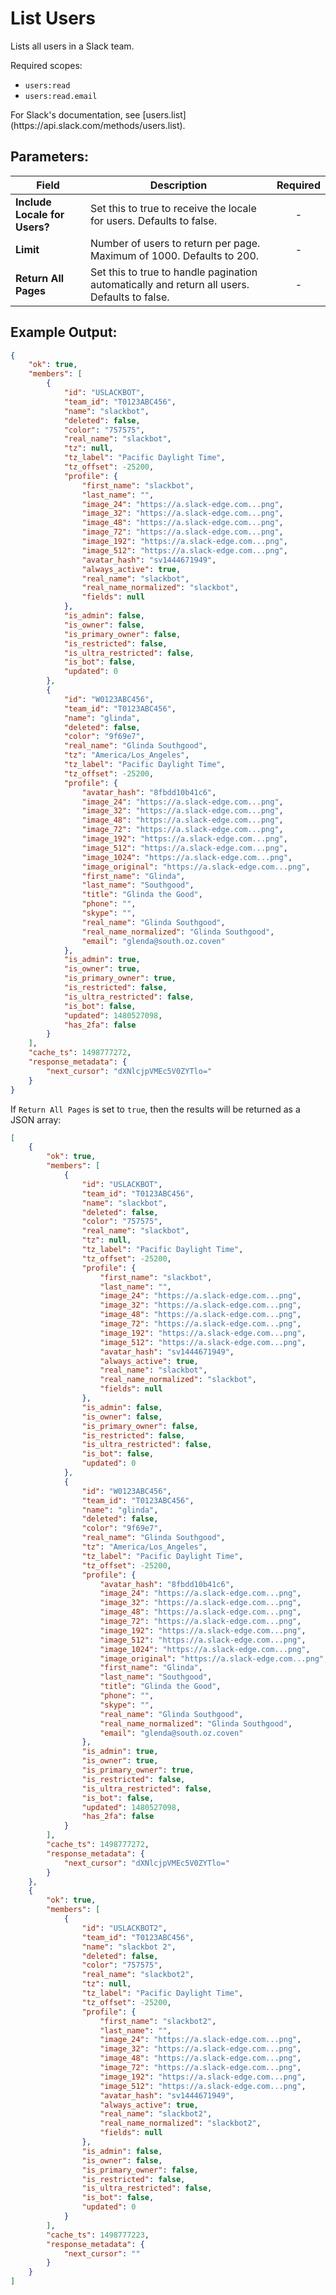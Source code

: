 
# List Users

Lists all users in a Slack team.

Required scopes:

-   `users:read`
-   `users:read.email`

<Callout type="info">
	For Slack's documentation, see
	[users.list](https://api.slack.com/methods/users.list).
</Callout>

## Parameters:

| Field                         | Description                                                                                  | Required |
| ----------------------------- | -------------------------------------------------------------------------------------------- | :------: |
| **Include Locale for Users?** | Set this to true to receive the locale for users. Defaults to false.                         |    -     |
| **Limit**                     | Number of users to return per page. Maximum of 1000. Defaults to 200.                        |    -     |
| **Return All Pages**          | Set this to true to handle pagination automatically and return all users. Defaults to false. |    -     |

## Example Output:

```json
{
	"ok": true,
	"members": [
		{
			"id": "USLACKBOT",
			"team_id": "T0123ABC456",
			"name": "slackbot",
			"deleted": false,
			"color": "757575",
			"real_name": "slackbot",
			"tz": null,
			"tz_label": "Pacific Daylight Time",
			"tz_offset": -25200,
			"profile": {
				"first_name": "slackbot",
				"last_name": "",
				"image_24": "https://a.slack-edge.com...png",
				"image_32": "https://a.slack-edge.com...png",
				"image_48": "https://a.slack-edge.com...png",
				"image_72": "https://a.slack-edge.com...png",
				"image_192": "https://a.slack-edge.com...png",
				"image_512": "https://a.slack-edge.com...png",
				"avatar_hash": "sv1444671949",
				"always_active": true,
				"real_name": "slackbot",
				"real_name_normalized": "slackbot",
				"fields": null
			},
			"is_admin": false,
			"is_owner": false,
			"is_primary_owner": false,
			"is_restricted": false,
			"is_ultra_restricted": false,
			"is_bot": false,
			"updated": 0
		},
		{
			"id": "W0123ABC456",
			"team_id": "T0123ABC456",
			"name": "glinda",
			"deleted": false,
			"color": "9f69e7",
			"real_name": "Glinda Southgood",
			"tz": "America/Los_Angeles",
			"tz_label": "Pacific Daylight Time",
			"tz_offset": -25200,
			"profile": {
				"avatar_hash": "8fbdd10b41c6",
				"image_24": "https://a.slack-edge.com...png",
				"image_32": "https://a.slack-edge.com...png",
				"image_48": "https://a.slack-edge.com...png",
				"image_72": "https://a.slack-edge.com...png",
				"image_192": "https://a.slack-edge.com...png",
				"image_512": "https://a.slack-edge.com...png",
				"image_1024": "https://a.slack-edge.com...png",
				"image_original": "https://a.slack-edge.com...png",
				"first_name": "Glinda",
				"last_name": "Southgood",
				"title": "Glinda the Good",
				"phone": "",
				"skype": "",
				"real_name": "Glinda Southgood",
				"real_name_normalized": "Glinda Southgood",
				"email": "glenda@south.oz.coven"
			},
			"is_admin": true,
			"is_owner": true,
			"is_primary_owner": true,
			"is_restricted": false,
			"is_ultra_restricted": false,
			"is_bot": false,
			"updated": 1480527098,
			"has_2fa": false
		}
	],
	"cache_ts": 1498777272,
	"response_metadata": {
		"next_cursor": "dXNlcjpVMEc5V0ZYTlo="
	}
}
```

If `Return All Pages` is set to `true`, then the results will be returned as a JSON array:

```json
[
	{
		"ok": true,
		"members": [
			{
				"id": "USLACKBOT",
				"team_id": "T0123ABC456",
				"name": "slackbot",
				"deleted": false,
				"color": "757575",
				"real_name": "slackbot",
				"tz": null,
				"tz_label": "Pacific Daylight Time",
				"tz_offset": -25200,
				"profile": {
					"first_name": "slackbot",
					"last_name": "",
					"image_24": "https://a.slack-edge.com...png",
					"image_32": "https://a.slack-edge.com...png",
					"image_48": "https://a.slack-edge.com...png",
					"image_72": "https://a.slack-edge.com...png",
					"image_192": "https://a.slack-edge.com...png",
					"image_512": "https://a.slack-edge.com...png",
					"avatar_hash": "sv1444671949",
					"always_active": true,
					"real_name": "slackbot",
					"real_name_normalized": "slackbot",
					"fields": null
				},
				"is_admin": false,
				"is_owner": false,
				"is_primary_owner": false,
				"is_restricted": false,
				"is_ultra_restricted": false,
				"is_bot": false,
				"updated": 0
			},
			{
				"id": "W0123ABC456",
				"team_id": "T0123ABC456",
				"name": "glinda",
				"deleted": false,
				"color": "9f69e7",
				"real_name": "Glinda Southgood",
				"tz": "America/Los_Angeles",
				"tz_label": "Pacific Daylight Time",
				"tz_offset": -25200,
				"profile": {
					"avatar_hash": "8fbdd10b41c6",
					"image_24": "https://a.slack-edge.com...png",
					"image_32": "https://a.slack-edge.com...png",
					"image_48": "https://a.slack-edge.com...png",
					"image_72": "https://a.slack-edge.com...png",
					"image_192": "https://a.slack-edge.com...png",
					"image_512": "https://a.slack-edge.com...png",
					"image_1024": "https://a.slack-edge.com...png",
					"image_original": "https://a.slack-edge.com...png",
					"first_name": "Glinda",
					"last_name": "Southgood",
					"title": "Glinda the Good",
					"phone": "",
					"skype": "",
					"real_name": "Glinda Southgood",
					"real_name_normalized": "Glinda Southgood",
					"email": "glenda@south.oz.coven"
				},
				"is_admin": true,
				"is_owner": true,
				"is_primary_owner": true,
				"is_restricted": false,
				"is_ultra_restricted": false,
				"is_bot": false,
				"updated": 1480527098,
				"has_2fa": false
			}
		],
		"cache_ts": 1498777272,
		"response_metadata": {
			"next_cursor": "dXNlcjpVMEc5V0ZYTlo="
		}
	},
	{
		"ok": true,
		"members": [
			{
				"id": "USLACKBOT2",
				"team_id": "T0123ABC456",
				"name": "slackbot 2",
				"deleted": false,
				"color": "757575",
				"real_name": "slackbot2",
				"tz": null,
				"tz_label": "Pacific Daylight Time",
				"tz_offset": -25200,
				"profile": {
					"first_name": "slackbot2",
					"last_name": "",
					"image_24": "https://a.slack-edge.com...png",
					"image_32": "https://a.slack-edge.com...png",
					"image_48": "https://a.slack-edge.com...png",
					"image_72": "https://a.slack-edge.com...png",
					"image_192": "https://a.slack-edge.com...png",
					"image_512": "https://a.slack-edge.com...png",
					"avatar_hash": "sv1444671949",
					"always_active": true,
					"real_name": "slackbot2",
					"real_name_normalized": "slackbot2",
					"fields": null
				},
				"is_admin": false,
				"is_owner": false,
				"is_primary_owner": false,
				"is_restricted": false,
				"is_ultra_restricted": false,
				"is_bot": false,
				"updated": 0
			}
		],
		"cache_ts": 1498777223,
		"response_metadata": {
			"next_cursor": ""
		}
	}
]
```
